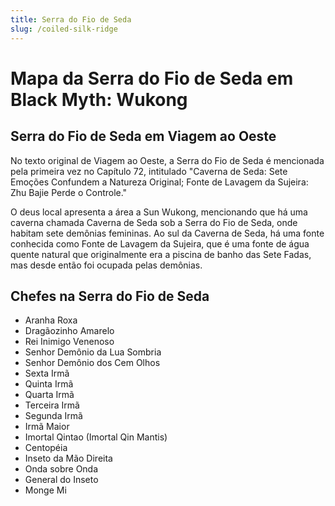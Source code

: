 ```yaml
---
title: Serra do Fio de Seda
slug: /coiled-silk-ridge
---
```


# Mapa da Serra do Fio de Seda em Black Myth: Wukong

## Serra do Fio de Seda em Viagem ao Oeste

No texto original de Viagem ao Oeste, a Serra do Fio de Seda é mencionada pela primeira vez no Capítulo 72, intitulado "Caverna de Seda: Sete Emoções Confundem a Natureza Original; Fonte de Lavagem da Sujeira: Zhu Bajie Perde o Controle."

O deus local apresenta a área a Sun Wukong, mencionando que há uma caverna chamada Caverna de Seda sob a Serra do Fio de Seda, onde habitam sete demônias femininas. Ao sul da Caverna de Seda, há uma fonte conhecida como Fonte de Lavagem da Sujeira, que é uma fonte de água quente natural que originalmente era a piscina de banho das Sete Fadas, mas desde então foi ocupada pelas demônias.

## Chefes na Serra do Fio de Seda

- Aranha Roxa
- Dragãozinho Amarelo
- Rei Inimigo Venenoso
- Senhor Demônio da Lua Sombria
- Senhor Demônio dos Cem Olhos
- Sexta Irmã
- Quinta Irmã
- Quarta Irmã
- Terceira Irmã
- Segunda Irmã
- Irmã Maior
- Imortal Qintao (Imortal Qin Mantis)
- Centopéia
- Inseto da Mão Direita
- Onda sobre Onda
- General do Inseto
- Monge Mi
